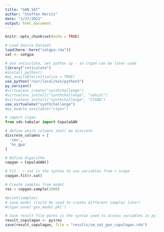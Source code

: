 ```yaml
---
title: "GAN_SAT"
author: "Steffen Moritz"
date: "1/27/2022"
output: html_document
---
```


```r
knitr::opts_chunk$set(echo = TRUE)
```


```r
# Load Source Dataset
load(here::here("satgpa.rda"))
sat <- satgpa
```

```r
# Use reticulate, set python up - so ctgan can be later used
library("reticulate")
#install_python()
#py_available(initialize = TRUE)
use_python("/usr/local/bin/python3")
py_version()
#virtualenv_create("synthchallenge")
#virtualenv_install("synthchallenge", "sdnist")
#virtualenv_install("synthchallenge", "CTGAN")
use_virtualenv("synthchallenge")
#py_module_available("ctgan")
```

```python
# import ctgan
from sdv.tabular import CopulaGAN

# define which columns shall be discrete
discrete_columns = [
  'sex',
  'hs_gpa'
]

# Define Algorithm
copgan = CopulaGAN()

# Fit - r.sat is the syntax to use variables from r scope 
copgan.fit(r.sat)

# Create samples from model
res = copgan.sample(1000)

#print(samples)
# save model (could be used to create different samples later)
#ctgan.save('gan_model.pkl')
```

```r
# Save result file p$res is the syntax used to access variables in py from r
result_copulagan <- py$res
save(result_copulagan, file = "results/sm_sat_gan_copulagan.rda")
```

